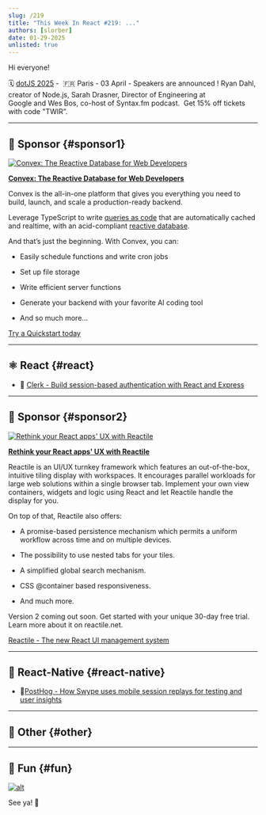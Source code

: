 ```yaml
---
slug: /219
title: "This Week In React #219: ..."
authors: [slorber]
date: 01-29-2025
unlisted: true
---
```


Hi everyone!

<Todo />

🗓️ [dotJS 2025](https://www.dotjs.io/?utm_source=thisweekinreact) -  🇫🇷 Paris - 03 April - Speakers are announced ! Ryan Dahl, creator of Node.js, Sarah Drasner, Director of Engineering at Google and Wes Bos, co-host of Syntax.fm podcast.  Get 15% off tickets with code "TWIR”.

<!-- truncate -->


<Support />

---

## 💸 Sponsor {#sponsor1}

[![Convex: The Reactive Database for Web Developers](/emails/issues/219/convexbanner.jpg)](https://convex.link/thisweek)

**[Convex: The Reactive Database for Web Developers](https://convex.link/thisweek)**

Convex is the all-in-one platform that gives you everything you need to build, launch, and scale a production-ready backend.

Leverage TypeScript to write [queries as code](https://docs.convex.dev/functions/query-functions/) that are automatically cached and realtime, with an acid-compliant [reactive database](https://docs.convex.dev/database).

And that’s just the beginning. With Convex, you can:

- Easily schedule functions and write cron jobs

- Set up file storage

- Write efficient server functions

- Generate your backend with your favorite AI coding tool

- And so much more…

[Try a Quickstart today](https://docs.convex.dev/quickstarts)

---

## ⚛️ React {#react}

<Todo />

- 💸 [Clerk - Build session-based authentication with React and Express](https://go.clerk.com/HRqsMAP)

<SubscribeFormEmbed placement="middle" />

---

## 💸 Sponsor {#sponsor2}

[![Rethink your React apps' UX with Reactile](/emails/issues/216/reactile.jpg)](https://www.reactile.net/?utm_source=ThisweekinReact)

**[Rethink your React apps' UX with Reactile](https://www.reactile.net/?utm_source=ThisweekinReact)**

Reactile is an UI/UX turnkey framework which features an out-of-the-box, intuitive tiling display with workspaces. It encourages parallel workloads for large web solutions within a single browser tab. Implement your own view containers, widgets and logic using React and let Reactile handle the display for you.

On top of that, Reactile also offers:

- A promise-based persistence mechanism which permits a uniform workflow across time and on multiple devices.

- The possibility to use nested tabs for your tiles.

- A simplified global search mechanism.

- CSS @container based responsiveness.

- And much more.

Version 2 coming out soon. Get started with your unique 30-day free trial. Learn more about it on reactile.net.

[Reactile - The new React UI management system](https://www.reactile.net/price?utm_source=ThisweekinReact)

---

## 📱 React-Native {#react-native}

<Todo />

- 💸[PostHog - How Swype uses mobile session replays for testing and user insights](https://dub.link/twir-jan29)

---

## 🔀 Other {#other}

<Todo />

---

## 🤭 Fun {#fun}

<Todo />

[![alt](/emails/issues/215/meme.jpg)](https://twitter.com/TODOTODOTODOTODOTODOTODOTODOTODOTODOTODO)

See ya! 👋
